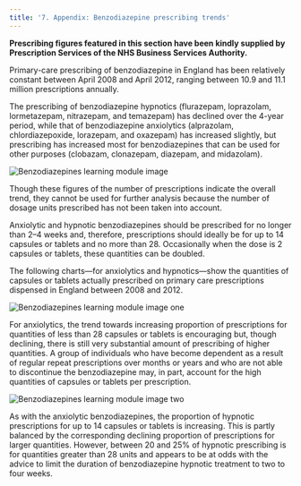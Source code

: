 ```yaml
---
title: '7. Appendix: Benzodiazepine prescribing trends'
---
```



**Prescribing figures featured in this section have been kindly supplied by Prescription Services of the NHS Business Services Authority.**

Primary-care prescribing of benzodiazepine in England has been relatively constant between April 2008 and April 2012, ranging between 10.9 and 11.1 million prescriptions annually.

The prescribing of benzodiazepine hypnotics (flurazepam, loprazolam, lormetazepam, nitrazepam, and temazepam) has declined over the 4-year period, while that of benzodiazepine anxiolytics (alprazolam, chlordiazepoxide, lorazepam, and oxazepam) has increased slightly, but prescribing has increased most for benzodiazepines that can be used for other purposes (clobazam, clonazepam, diazepam, and midazolam).

![Benzodiazepines learning module image](../../assets/con236837.jpg)

Though these figures of the number of prescriptions indicate the overall trend, they cannot be used for further analysis because the number of dosage units prescribed has not been taken into account.

Anxiolytic and hypnotic benzodiazepines should be prescribed for no longer than 2–4 weeks and, therefore, prescriptions should ideally be for up to 14 capsules or tablets and no more than 28. Occasionally when the dose is 2 capsules or tablets, these quantities can be doubled.

The following charts—for anxiolytics and hypnotics—show the quantities of capsules or tablets actually prescribed on primary care prescriptions dispensed in England between 2008 and 2012.

![Benzodiazepines learning module image one](../../assets/con236838.jpg)

For anxiolytics, the trend towards increasing proportion of prescriptions for quantities of less than 28 capsules or tablets is encouraging but, though declining, there is still very substantial amount of prescribing of higher quantities. A group of individuals who have become dependent as a result of regular repeat prescriptions over months or years and who are not able to discontinue the benzodiazepine may, in part, account for the high quantities of capsules or tablets per prescription.

![Benzodiazepines learning module image two](../../assets/con236839.jpg)

As with the anxiolytic benzodiazepines, the proportion of hypnotic prescriptions for up to 14 capsules or tablets is increasing. This is partly balanced by the corresponding declining proportion of prescriptions for larger quantities. However, between 20 and 25% of hypnotic prescribing is for quantities greater than 28 units and appears to be at odds with the advice to limit the duration of benzodiazepine hypnotic treatment to two to four weeks.

